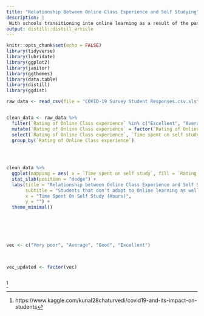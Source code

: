 ```yaml
---
title: "Relationship Between Online Class Experience and Self Studying"
description: |
 With schools transitioning into online learning as a result of the pandemic, many students have struggled transitioning into a new learning environment. As a result, lots of students haven't been able to learn the content of a course through the traditional teaching time, which led many to adapt to self-studying and relying on themselves to learn the content. This graph here analyzes the relationship between those who had different Online class experiences and their time spent on self learning the material.
output: distill::distill_article
---
```


```r
knitr::opts_chunk$set(echo = FALSE)
library(tidyverse)
library(lubridate)
library(ggplot2)
library(janitor)
library(ggthemes)
library(data.table)
library(distill)
library(ggdist)

raw_data <- read_csv(file = "COVID-19 Survey Student Responses.csv.xls")



```

```r
clean_data <- raw_data %>%
  filter(`Rating of Online Class experience` %in% c("Excellent", "Average", "Good", "Very poor")) %>%
  mutate(`Rating of Online Class experience` = factor(`Rating of Online Class experience`, levels = vec)) %>%
  select(`Rating of Online Class experience`, `Time spent on self study`) %>%
  group_by(`Rating of Online Class experience`)
  
  


clean_data %>%
  ggplot(mapping = aes( x = `Time spent on self study`, fill = `Rating of Online Class experience`))+
  stat_slab(position = "dodge") +
  labs(title = "Relationship between Online Class Experience and Self Study Time",
       subtitle = "Students that don't adapt to Online learning as well as others tend to spend more time self-teaching material usually covered in a classroom",
       x = "Time Spent On Self Study (Hours)",
       y = "") +
  theme_minimal() 
  





vec <- c("Very poor", "Average", "Good", "Excellent")
  


vec_updated <- factor(vec)



```

^[https://www.kaggle.com/kunal28chaturvedi/covid19-and-its-impact-on-students]


